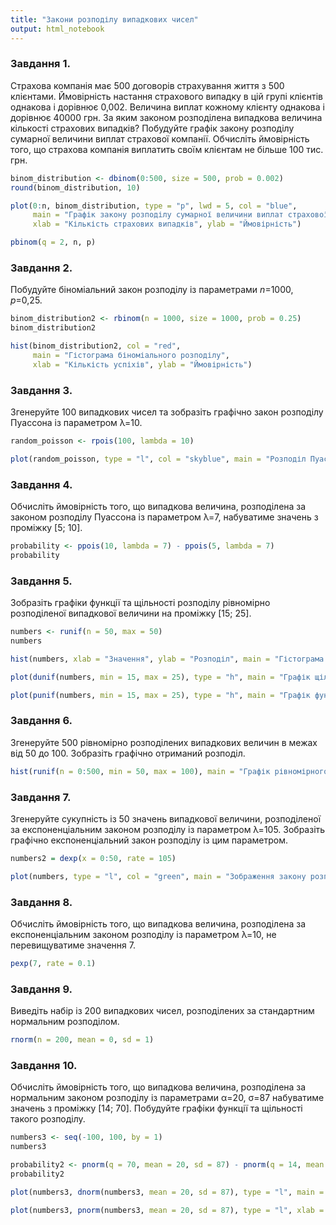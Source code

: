 ---
title: "Закони розподілу випадкових чисел"
output: html_notebook
---

### **Завдання 1.**

Страхова компанія має 500 договорів страхування життя з 500 клієнтами. Ймовірність настання страхового випадку в цій групі клієнтів однакова і дорівнює 0,002. Величина виплат кожному клієнту однакова і дорівнює 40000 грн. За яким законом розподілена випадкова величина кількості страхових випадків? Побудуйте графік закону розподілу сумарної величини виплат страхової компанії. Обчисліть ймовірність того, що страхова компанія виплатить своїм клієнтам не більше 100 тис. грн.

```{r}
binom_distribution <- dbinom(0:500, size = 500, prob = 0.002)
round(binom_distribution, 10)
```

```{r}
plot(0:n, binom_distribution, type = "p", lwd = 5, col = "blue",
     main = "Графік закону розподілу сумарної величини виплат страхової компанії",
     xlab = "Кількість страхових випадків", ylab = "Ймовірність")
```

```{r}
pbinom(q = 2, n, p)
```

### **Завдання 2.**

Побудуйте біноміальний закон розподілу із параметрами *n*=1000, *p*=0,25.

```{r}
binom_distribution2 <- rbinom(n = 1000, size = 1000, prob = 0.25)
binom_distribution2
```

```{r}
hist(binom_distribution2, col = "red",
     main = "Гістограма біноміального розподілу",
     xlab = "Кількість успіхів", ylab = "Ймовірність")
```

### **Завдання 3.**

Згенеруйте 100 випадкових чисел та зобразіть графічно закон розподілу Пуассона із параметром λ=10.

```{r}
random_poisson <- rpois(100, lambda = 10)

plot(random_poisson, type = "l", col = "skyblue", main = "Розподіл Пуассона", xlab = "Значення", ylab = "Розподіл")
```

### **Завдання 4.**

Обчисліть ймовірність того, що випадкова величина, розподілена за законом розподілу Пуассона із параметром λ=7, набуватиме значень з проміжку [5; 10].

```{r}
probability <- ppois(10, lambda = 7) - ppois(5, lambda = 7)
probability
```

### **Завдання 5.**

Зобразіть графіки функції та щільності розподілу рівномірно розподіленої випадкової величини на проміжку [15; 25].

```{r}
numbers <- runif(n = 50, max = 50)
numbers
```

```{r}
hist(numbers, xlab = "Значення", ylab = "Розподіл", main = "Гістограма розподілу")
```

```{r}
plot(dunif(numbers, min = 15, max = 25), type = "h", main = "Графік щільності розподілу", xlab = "Значення", ylab = "Щільність розподілу")
```

```{r}
plot(punif(numbers, min = 15, max = 25), type = "h", main = "Графік функції розподілу", xlab = "Значення", ylab = "Функція розподілу")
```

### **Завдання 6.**

Згенеруйте 500 рівномірно розподілених випадкових величин в межах від 50 до 100. Зобразіть графічно отриманий розподіл.

```{r}
hist(runif(n = 0:500, min = 50, max = 100), main = "Графік рівномірного розподілу", col = "orange", xlab = "Значення", ylab = "Розподіл")
```

### **Завдання 7.**

Згенеруйте сукупність із 50 значень випадкової величини, розподіленої за експоненціальним законом розподілу із параметром λ=105. Зобразіть графічно експоненціальний закон розподілу із цим параметром.

```{r}
numbers2 = dexp(x = 0:50, rate = 105)

plot(numbers, type = "l", col = "green", main = "Зображення закону розподілу")
```

### **Завдання 8.**

Обчисліть ймовірність того, що випадкова величина, розподілена за експоненціальним законом розподілу із параметром λ=10, не перевищуватиме значення 7.

```{r}
pexp(7, rate = 0.1)
```

### **Завдання 9.**

Виведіть набір із 200 випадкових чисел, розподілених за стандартним нормальним розподілом.

```{r}
rnorm(n = 200, mean = 0, sd = 1)
```

### **Завдання 10.**

Обчисліть ймовірність того, що випадкова величина, розподілена за нормальним законом розподілу із параметрами α=20, σ=87 набуватиме значень з проміжку [14; 70]. Побудуйте графіки функції та щільності такого розподілу.

```{r}
numbers3 <- seq(-100, 100, by = 1)
numbers3
```

```{r}
probability2 <- pnorm(q = 70, mean = 20, sd = 87) - pnorm(q = 14, mean = 20, sd = 87)
probability2
```

```{r}
plot(numbers3, dnorm(numbers3, mean = 20, sd = 87), type = "l", main = "Графік щільності розподілу", xlab = "Значення", ylab = "Значення щільності")
```

```{r}
plot(numbers3, pnorm(numbers3, mean = 20, sd = 87), type = "l", xlab = "Значення", ylab = "Функція розподілу", main = "Графік функції розподілу")
```

